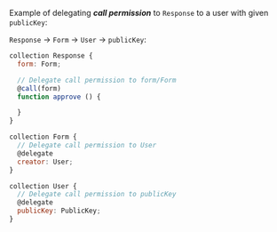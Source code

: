 Example of delegating ***call permission*** to `Response` to a user with given `publicKey`:

`Response` → `Form` → `User` → `publicKey`:

```js
collection Response {
  form: Form;

  // Delegate call permission to form/Form
  @call(form)
  function approve () {

  }
}

collection Form {
  // Delegate call permission to User
  @delegate
  creator: User;
}

collection User {
  // Delegate call permission to publicKey
  @delegate
  publicKey: PublicKey;
}
```
